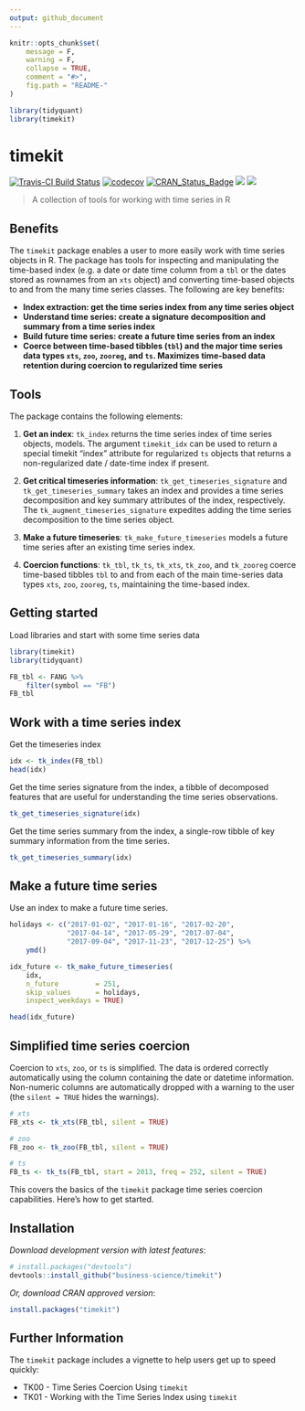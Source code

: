 ```yaml
---
output: github_document
---
```


<!-- README.md is generated from README.Rmd. Please edit that file -->

```r
knitr::opts_chunk$set(
    message = F, 
    warning = F,
    collapse = TRUE,
    comment = "#>",
    fig.path = "README-"
)
```

```r
library(tidyquant)
library(timekit)
```


# timekit

[![Travis-CI Build Status](https://travis-ci.org/business-science/timekit.svg?branch=master)](https://travis-ci.org/business-science/timekit.svg?branch=master)
[![codecov](https://codecov.io/gh/business-science/timekit/branch/master/graph/badge.svg)](https://codecov.io/gh/business-science/timekit)
[![CRAN_Status_Badge](http://www.r-pkg.org/badges/version/timekit)](https://cran.r-project.org/package=timekit)
![](http://cranlogs.r-pkg.org/badges/timekit?color=brightgreen)
![](http://cranlogs.r-pkg.org/badges/grand-total/timekit?color=brightgreen)

> A collection of tools for working with time series in R

## Benefits

The `timekit` package enables a user to more easily work with time series objects in R. The package has tools for inspecting and manipulating the time-based index (e.g. a date or date time column from a `tbl` or the dates stored as rownames from an `xts` object) and converting time-based objects to and from the many time series classes. The following are key benefits:

* __Index extraction: get the time series index from any time series object__
* __Understand time series: create a signature decomposition and summary from a time series index__
* __Build future time series: create a future time series from an index__
* __Coerce between time-based tibbles (`tbl`) and the major time series data types `xts`, `zoo`, `zooreg`, and `ts`. Maximizes time-based data retention during coercion to regularized time series__


## Tools

The package contains the following elements:

1. __Get an index__: `tk_index` returns the time series index of time
series objects, models. The argument `timekit_idx` can be used to return a
special timekit "index" attribute for regularized `ts` objects that returns a
non-regularized date / date-time index if present.

2. __Get critical timeseries information__: `tk_get_timeseries_signature`
and `tk_get_timeseries_summary` takes an index and provides a time series
decomposition and key summary attributes of the index, respectively. The
`tk_augment_timeseries_signature` expedites adding the time series decomposition to the time
series object. 

3. __Make a future timeseries__: `tk_make_future_timeseries` models a
future time series after an existing time series index.  

4. __Coercion functions__: `tk_tbl`, `tk_ts`, `tk_xts`, `tk_zoo`, and
`tk_zooreg` coerce time-based tibbles `tbl` to and from each of the main
time-series data types `xts`, `zoo`, `zooreg`, `ts`, maintaining the time-based
index.

## Getting started

Load libraries and start with some time series data

```r
library(timekit)
library(tidyquant)

FB_tbl <- FANG %>%
    filter(symbol == "FB")
FB_tbl
```

## Work with a time series index

Get the timeseries index

```r
idx <- tk_index(FB_tbl)
head(idx)
```

Get the time series signature from the index, a tibble of decomposed features that are useful for understanding the time series observations. 

```r
tk_get_timeseries_signature(idx)
```

Get the time series summary from the index, a single-row tibble of key summary information from the time series.

```r
tk_get_timeseries_summary(idx)
```

## Make a future time series

Use an index to make a future time series. 

```r
holidays <- c("2017-01-02", "2017-01-16", "2017-02-20",
              "2017-04-14", "2017-05-29", "2017-07-04",
              "2017-09-04", "2017-11-23", "2017-12-25") %>%
    ymd()

idx_future <- tk_make_future_timeseries(
    idx, 
    n_future         = 251, 
    skip_values      = holidays, 
    inspect_weekdays = TRUE) 

head(idx_future)
```


## Simplified time series coercion

Coercion to `xts`, `zoo`, or `ts` is simplified. The data is ordered correctly automatically using the column containing the date or datetime information. Non-numeric columns are automatically dropped with a warning to the user (the `silent = TRUE` hides the warnings).

```r
# xts
FB_xts <- tk_xts(FB_tbl, silent = TRUE)
```

```r
# zoo
FB_zoo <- tk_zoo(FB_tbl, silent = TRUE)
```

```r
# ts
FB_ts <- tk_ts(FB_tbl, start = 2013, freq = 252, silent = TRUE)
```


This covers the basics of the `timekit` package time series coercion capabilities. Here's how to get started.

## Installation

_Download development version with latest features_:

``` r
# install.packages("devtools")
devtools::install_github("business-science/timekit")
```

_Or, download CRAN approved version_:

```r
install.packages("timekit")
```



## Further Information

The `timekit` package includes a vignette to help users get up to speed quickly:

* TK00 - Time Series Coercion Using `timekit`
* TK01 - Working with the Time Series Index using `timekit`

